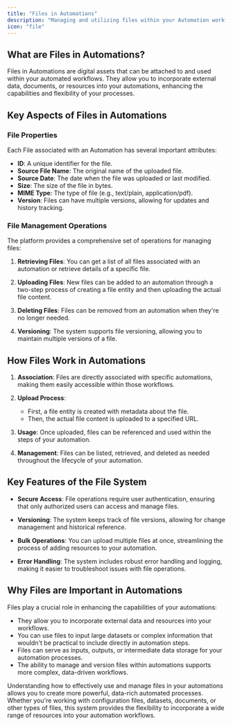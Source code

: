 ```yaml
---
title: "Files in Automations"
description: "Managing and utilizing files within your Automation workflows"
icon: "file"
---
```


## What are Files in Automations?

Files in Automations are digital assets that can be attached to and used within your automated workflows. They allow you to incorporate external data, documents, or resources into your automations, enhancing the capabilities and flexibility of your processes.

## Key Aspects of Files in Automations

### File Properties

Each File associated with an Automation has several important attributes:

- **ID**: A unique identifier for the file.
- **Source File Name**: The original name of the uploaded file.
- **Source Date**: The date when the file was uploaded or last modified.
- **Size**: The size of the file in bytes.
- **MIME Type**: The type of file (e.g., text/plain, application/pdf).
- **Version**: Files can have multiple versions, allowing for updates and history tracking.

### File Management Operations

The platform provides a comprehensive set of operations for managing files:

1. **Retrieving Files**: You can get a list of all files associated with an automation or retrieve details of a specific file.

2. **Uploading Files**: New files can be added to an automation through a two-step process of creating a file entity and then uploading the actual file content.

3. **Deleting Files**: Files can be removed from an automation when they're no longer needed.

4. **Versioning**: The system supports file versioning, allowing you to maintain multiple versions of a file.

## How Files Work in Automations

1. **Association**: Files are directly associated with specific automations, making them easily accessible within those workflows.

2. **Upload Process**:
   - First, a file entity is created with metadata about the file.
   - Then, the actual file content is uploaded to a specified URL.

3. **Usage**: Once uploaded, files can be referenced and used within the steps of your automation.

4. **Management**: Files can be listed, retrieved, and deleted as needed throughout the lifecycle of your automation.

## Key Features of the File System

- **Secure Access**: File operations require user authentication, ensuring that only authorized users can access and manage files.

- **Versioning**: The system keeps track of file versions, allowing for change management and historical reference.

- **Bulk Operations**: You can upload multiple files at once, streamlining the process of adding resources to your automation.

- **Error Handling**: The system includes robust error handling and logging, making it easier to troubleshoot issues with file operations.

## Why Files are Important in Automations

Files play a crucial role in enhancing the capabilities of your automations:

- They allow you to incorporate external data and resources into your workflows.
- You can use files to input large datasets or complex information that wouldn't be practical to include directly in automation steps.
- Files can serve as inputs, outputs, or intermediate data storage for your automation processes.
- The ability to manage and version files within automations supports more complex, data-driven workflows.

Understanding how to effectively use and manage files in your automations allows you to create more powerful, data-rich automated processes. Whether you're working with configuration files, datasets, documents, or other types of files, this system provides the flexibility to incorporate a wide range of resources into your automation workflows.
